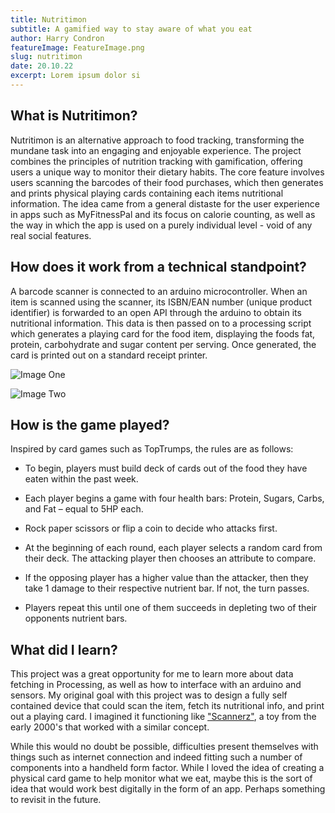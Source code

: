 ```yaml
---
title: Nutritimon
subtitle: A gamified way to stay aware of what you eat
author: Harry Condron
featureImage: FeatureImage.png
slug: nutritimon
date: 20.10.22
excerpt: Lorem ipsum dolor si
---
```


## What is Nutritimon?
Nutritimon is an alternative approach to food tracking, transforming the mundane task into an engaging and enjoyable experience. The project combines the principles of nutrition tracking with gamification, offering users a unique way to monitor their dietary habits. The core feature involves users scanning the barcodes of their food purchases, which then generates and prints physical playing cards containing each items nutritional information. The idea came from a general distaste for the user experience in apps such as MyFitnessPal and its focus on calorie counting, as well as the way in which the app is used on a purely individual level - void of any real social features. 

## How does it work from a technical standpoint?
A barcode scanner is connected to an arduino microcontroller. When an item is scanned using the scanner, its ISBN/EAN number (unique product identifier) is forwarded to an open API through the arduino to obtain its nutritional information. 
This data is then passed on to a processing script which generates a playing card for the food item, displaying the foods fat, protein, carbohydrate and sugar content per serving. Once generated, the card is printed out on a standard receipt printer.

![Image One](./card1.png)

![Image Two](./card2.png)

## How is the game played?
Inspired by card games such as TopTrumps, the rules are as follows:
- To begin, players must build deck of cards out of the food they have eaten within the past week. 
- Each player begins a game with four health bars: Protein, Sugars, Carbs, and Fat – equal to 5HP each. 

- Rock paper scissors or flip a coin to decide who attacks first. 

- At the beginning of each round, each player selects a random card from their deck. The attacking player then chooses an attribute to compare. 

- If the opposing player has a higher value than the attacker, then they take 1 damage to their respective nutrient bar. If not, the turn passes. 

- Players repeat this until one of them succeeds in depleting two of their opponents nutrient bars. 

## What did I learn?
This project was a great opportunity for me to learn more about data fetching in Processing, as well as how to interface with an arduino and sensors.
My original goal with this project was to design a fully self contained device that could scan the item, fetch its nutritional info, and print out a playing card. I imagined it functioning like ["Scannerz"](https://skannerz.fandom.com/wiki/Skannerz), a toy from the early 2000's that worked with a similar concept. 

While this would no doubt be possible, difficulties present themselves with things such as internet connection and indeed fitting such a number of components into a handheld form factor.
While I loved the idea of creating a physical card game to help monitor what we eat, maybe this is the sort of idea that would work best digitally in the form of an app. Perhaps something to revisit in the future.
